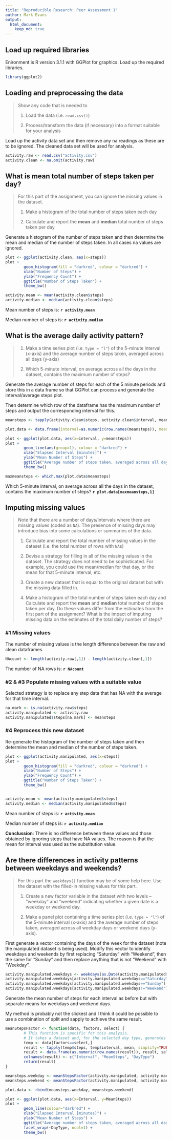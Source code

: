 ```yaml
---
title: "Reproducible Research: Peer Assessment 1"
author: Mark Evans
output: 
  html_document:
    keep_md: true
---
```

## Load up required libraries
Enironment is R version 3.1.1 with GGPlot for graphics. Load up the required libraries.

```r
library(ggplot2)
```


## Loading and preprocessing the data
>Show any code that is needed to
>
>1. Load the data (i.e. `read.csv()`)
>
>2. Process/transform the data (if necessary) into a format suitable for your analysis

Load up the activity data set and then remove any na readings as these are to be ignored. The cleaned data set will be used for analysis.

```r
activity.raw <- read.csv("activity.csv")
activity.clean <- na.omit(activity.raw)
```


## What is mean total number of steps taken per day?
>For this part of the assignment, you can ignore the missing values in the dataset.
>
>1. Make a histogram of the total number of steps taken each day
>
>2. Calculate and report the **mean** and **median** total number of steps taken per day

Generate a histogram of the number of steps taken and then determine the mean and median of the number of steps taken. In all cases na values are ignored.

```r

plot <- ggplot(activity.clean, aes(x=steps))
plot +
        geom_histogram(fill = "darkred", colour = "darkred") +
        xlab("Number of Steps") +
        ylab("Frequency Count") +
        ggtitle("Number of Steps Taken") +
        theme_bw()

activity.mean <- mean(activity.clean$steps)
activity.median <- median(activity.clean$steps)
```
Mean number of steps is: **`r activity.mean`**

Median number of steps is: **`r activity.median`**


## What is the average daily activity pattern?
>1. Make a time series plot (i.e. `type = "l"`) of the 5-minute interval (x-axis) and the average number of steps taken, averaged across all days (y-axis)
>
>2. Which 5-minute interval, on average across all the days in the dataset, contains the maximum number of steps?

Generate the average number of steps for each of the 5 minute periods and store this in a data frame so that GGPlot can process and generate the interval/average steps plot.

Then determine which row of the dataframe has the maximum number of steps and output the corresponding interval for this.

```r
meansteps <- tapply(activity.clean$steps, activity.clean$interval, mean, simplify=TRUE)

plot.data <- data.frame(interval=as.numeric(row.names(meansteps)), meansteps=as.numeric(meansteps))

plot <- ggplot(plot.data, aes(x=interval, y=meansteps))
plot +
        geom_line(aes(group=1), colour = "darkred") +
        xlab("Elapsed Interval [minutes]") +
        ylab("Mean Number of Steps") +
        ggtitle("Average number of steps taken, averaged across all days") +
        theme_bw()

maxmeansteps <- which.max(plot.data$meansteps)
```

Which 5-minute interval, on average across all the days in the dataset, contains the maximum number of steps? **`r plot.data[maxmeansteps,1]`**


## Imputing missing values
>Note that there are a number of days/intervals where there are missing
>values (coded as `NA`). The presence of missing days may introduce
>bias into some calculations or summaries of the data.
>
>1. Calculate and report the total number of missing values in the dataset (i.e. the total number of rows with `NA`s)
>
>2. Devise a strategy for filling in all of the missing values in the dataset. The strategy does not need to be sophisticated. For example, you could use the mean/median for that day, or the mean for that 5-minute interval, etc.
>
>3. Create a new dataset that is equal to the original dataset but with the missing data filled in.
>
>4. Make a histogram of the total number of steps taken each day and Calculate and report the **mean** and **median** total number of steps taken per day. Do these values differ from the estimates from the first part of the assignment? What is the impact of imputing missing data on the estimates of the total daily number of steps?


### #1 Missing values
The number of missing values is the length difference between the raw and clean dataframes.

```r
NAcount <- length(activity.raw[,1]) - length(activity.clean[,1])
```

The number of NA rows is: **`r NAcount`**


### #2 & #3 Populate missing values with a suitable value
Selected strategy is to replace any step data that has NA with the average for that time interval.

```r

na.mark <- is.na(activity.raw$steps)
activity.manipulated <- activity.raw
activity.manipulated$steps[na.mark] <- meansteps

```


### #4 Reprocess this new dataset
Re-generate the histogram of the number of steps taken and then determine the mean and median of the number of steps taken. 

```r

plot <- ggplot(activity.manipulated, aes(x=steps))
plot +
        geom_histogram(fill = "darkred", colour = "darkred") +
        xlab("Number of Steps") +
        ylab("Frequency Count") +
        ggtitle("Number of Steps Taken") +
        theme_bw()


activity.mean <- mean(activity.manipulated$steps)
activity.median <- median(activity.manipulated$steps)
```
Mean number of steps is: **`r activity.mean`**

Median number of steps is: **`r activity.median`**

**Conclussion**: There is no difference between these values and those obtained by ignoring steps that have NA values. The reason is that the mean for interval was used as the substitution value.


## Are there differences in activity patterns between weekdays and weekends?
>For this part the `weekdays()` function may be of some help here. Use
>the dataset with the filled-in missing values for this part.
>
>1. Create a new factor variable in the dataset with two levels -- "weekday" and "weekend" indicating whether a given date is a weekday or weekend day.
>
>2. Make a panel plot containing a time series plot (i.e. `type = "l"`) of the 5-minute interval (x-axis) and the average number of steps taken, averaged across all weekday days or weekend days (y-axis).

First generate a vector containing the days of the week for the dataset (note the manipulated dataset is being used).
Modify this vector to identify weekdays and weekends by first replacing "Saturday" with "Weekend", then the same for "Sunday" and then replace anything that is not "Weekend" with "Weekday".

```r

activity.manipulated.weekdays <- weekdays(as.Date(activity.manipulated$date))
activity.manipulated.weekdays[activity.manipulated.weekdays=="Saturday"] <- "Weekend"
activity.manipulated.weekdays[activity.manipulated.weekdays=="Sunday"] <- "Weekend"
activity.manipulated.weekdays[activity.manipulated.weekdays!="Weekend"] <- "Weekday"

```

Generate the mean number of steps for each interval as before but with separate means for weekdays and weekend days.

My method is probably not the slickest and I think it could be possible to use a combination of split and sapply to achieve the same result.

```r

meanStepsFactor <- function(data, factors, select) {
        # This function is specific for this analysis.
        # It takes a dataset and, for the selected day type, generates the mean number of steps for each interval 
        temp <- data[factors==select,]
        result <- tapply(temp$steps, temp$interval, mean, simplify=TRUE)
        result <- data.frame(as.numeric(row.names(result)), result, select)
        colnames(result) <- c("Interval", "MeanSteps", "DayType")       
        return(result)
}

meansteps.weekday <- meanStepsFactor(activity.manipulated, activity.manipulated.weekdays, "Weekday")
meansteps.weekend <- meanStepsFactor(activity.manipulated, activity.manipulated.weekdays, "Weekend")

plot.data <- rbind(meansteps.weekday, meansteps.weekend)

plot <- ggplot(plot.data, aes(x=Interval, y=MeanSteps))
plot +
        geom_line(colour="darkred") +
        xlab("Elapsed Interval [minutes]") +
        ylab("Mean Number of Steps") +
        ggtitle("Average number of steps taken, averaged across all days") +
        facet_wrap(~DayType, ncol=1) +
        theme_bw()

```


